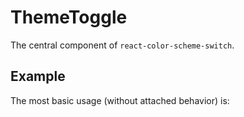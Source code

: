 
# ThemeToggle

The central component of `react-color-scheme-switch`.

## Example

The most basic usage (without attached behavior) is:

<ThemeToggle />

